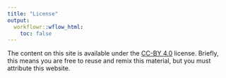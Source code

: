 ```yaml
---
title: "License"
output:
  workflowr::wflow_html:
    toc: false
---
```


The content on this site is available under the [CC-BY 4.0][cc-by] license.
Briefly, this means you are free to reuse and remix this material, but you must
attribute this website.

[cc-by]: https://creativecommons.org/licenses/by/4.0/
